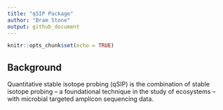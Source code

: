 ```yaml
---
title: "qSIP Package"
author: "Bram Stone"
output: github_document
---
```


```r
knitr::opts_chunk$set(echo = TRUE)
```

## Background

Quantitative stable isotope probing (qSIP) is the combination of stable isotope probing -- a foundational technique in the study of ecosystems -- with microbial targeted amplicon sequencing data. 
